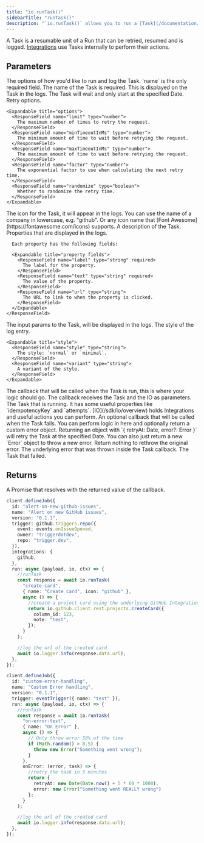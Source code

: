 ```yaml
---
title: "io.runTask()"
sidebarTitle: "runTask()"
description: "`io.runTask()` allows you to run a [Task](/documentation/concepts/tasks) from inside a Job run."
---
```


A Task is a resumable unit of a Run that can be retried, resumed and is logged. [Integrations](/integrations) use Tasks internally to perform their actions.

## Parameters

<Snippet file="stable-key-param.mdx" />

<ResponseField name="options" type="object" required>
  The options of how you'd like to run and log the Task. `name` is the only required field.

<Expandable title="options">
  <ResponseField name="name" type="string" required>
    The name of the Task is required. This is displayed on the Task in the logs.
  </ResponseField>
  <ResponseField name="delayUntil" type="date">
    The Task will wait and only start at the specified Date.
  </ResponseField>
  <ResponseField name="retry" type="object">
    Retry options.

    <Expandable title="options">
      <ResponseField name="limit" type="number">
        The maximum number of times to retry the request.
      </ResponseField>
      <ResponseField name="minTimeoutInMs" type="number">
        The minimum amount of time to wait before retrying the request.
      </ResponseField>
      <ResponseField name="maxTimeoutInMs" type="number">
        The maximum amount of time to wait before retrying the request.
      </ResponseField>
      <ResponseField name="factor" type="number">
        The exponential factor to use when calculating the next retry time.
      </ResponseField>
      <ResponseField name="randomize" type="boolean">
        Whether to randomize the retry time.
      </ResponseField>
    </Expandable>

  </ResponseField>
  <ResponseField name="icon" type="string">
    The icon for the Task, it will appear in the logs. You can use the name of a
    company in lowercase, e.g. "github". Or any icon name that [Font
    Awesome](https://fontawesome.com/icons) supports.
  </ResponseField>
  <ResponseField name="description" type="string">
    A description of the Task.
  </ResponseField>
    <ResponseField name="properties" type="array">
      Properties that are displayed in the logs.

      Each property has the following fields:

      <Expandable title="property fields">
        <ResponseField name="label" type="string" required>
          The label for the property.
        </ResponseField>
        <ResponseField name="text" type="string" required>
          The value of the property.
        </ResponseField>
        <ResponseField name="url" type="string">
          The URL to link to when the property is clicked.
        </ResponseField>
      </Expandable>
    </ResponseField>

  <ResponseField name="params" type="any">
    The input params to the Task, will be displayed in the logs.
  </ResponseField>
  <ResponseField name="style" type="object">
    The style of the log entry.

    <Expandable title="style">
      <ResponseField name="style" type="string">
        The style: `normal` or `minimal`.
      </ResponseField>
      <ResponseField name="variant" type="string">
        A variant of the style.
      </ResponseField>
    </Expandable>

  </ResponseField>
</Expandable>
</ResponseField>

<ResponseField name="callback" type="function" required>
  The callback that will be called when the Task is run, this is where your logic should go. The callback receives
  the Task and the IO as parameters.

  <Expandable title="arguments">
    <ResponseField name="task" type="Task">
      The Task that is running. It has some useful properties like `idempotencyKey` and `attempts`.
    </ResponseField>
    <ResponseField name="io" type="IO">
      [IO](/sdk/io/overview) holds Integrations and useful actions you can perform.
    </ResponseField>
  </Expandable>
</ResponseField>

<ResponseField name="onError" type="function">
  An optional callback that will be called when the Task fails. You can perform
  logic in here and optionally return a custom error object. Returning an object with `{ retryAt: Date, error?: Error }` will retry the Task at the specified Date. You can also just return a new `Error` object to throw a new error. Return nothing to rethrow the original error.

  <Expandable title="arguments">
    <ResponseField name="error" type="unknown">
      The underlying error that was thrown inside the Task callback.
    </ResponseField>
    <ResponseField name="task" type="Task">
      The Task that failed.
    </ResponseField>
  </Expandable>
</ResponseField>

## Returns

A Promise that resolves with the returned value of the callback.

<RequestExample>

```typescript Run a task
client.defineJob({
  id: "alert-on-new-github-issues",
  name: "Alert on new GitHub issues",
  version: "0.1.1",
  trigger: github.triggers.repo({
    event: events.onIssueOpened,
    owner: "triggerdotdev",
    repo: "trigger.dev",
  }),
  integrations: {
    github,
  },
  run: async (payload, io, ctx) => {
    //runTask
    const response = await io.runTask(
      "create-card",
      { name: "Create card", icon: "github" },
      async () => {
        //create a project card using the underlying GitHub Integration client
        return io.github.client.rest.projects.createCard({
          column_id: 123,
          note: "test",
        });
      }
    );

    //log the url of the created card
    await io.logger.info(response.data.url);
  },
});
```

```typescript onError callback
client.defineJob({
  id: "custom-error-handling",
  name: "Custom Error handling",
  version: "0.1.1",
  trigger: eventTrigger({ name: "test" }),
  run: async (payload, io, ctx) => {
    //runTask
    const response = await io.runTask(
      "on-error-test",
      { name: "On Error" },
      async () => {
        // Only throw error 50% of the time
        if (Math.random() > 0.5) {
          throw new Error("Something went wrong");
        }
      },
      onError: (error, task) => {
        //retry the task in 5 minutes
        return {
          retryAt: new Date(Date.now() + 5 * 60 * 1000),
          error: new Error("Something went REALLY wrong")
        };
      }
    );

    //log the url of the created card
    await io.logger.info(response.data.url);
  },
});
```

</RequestExample>
